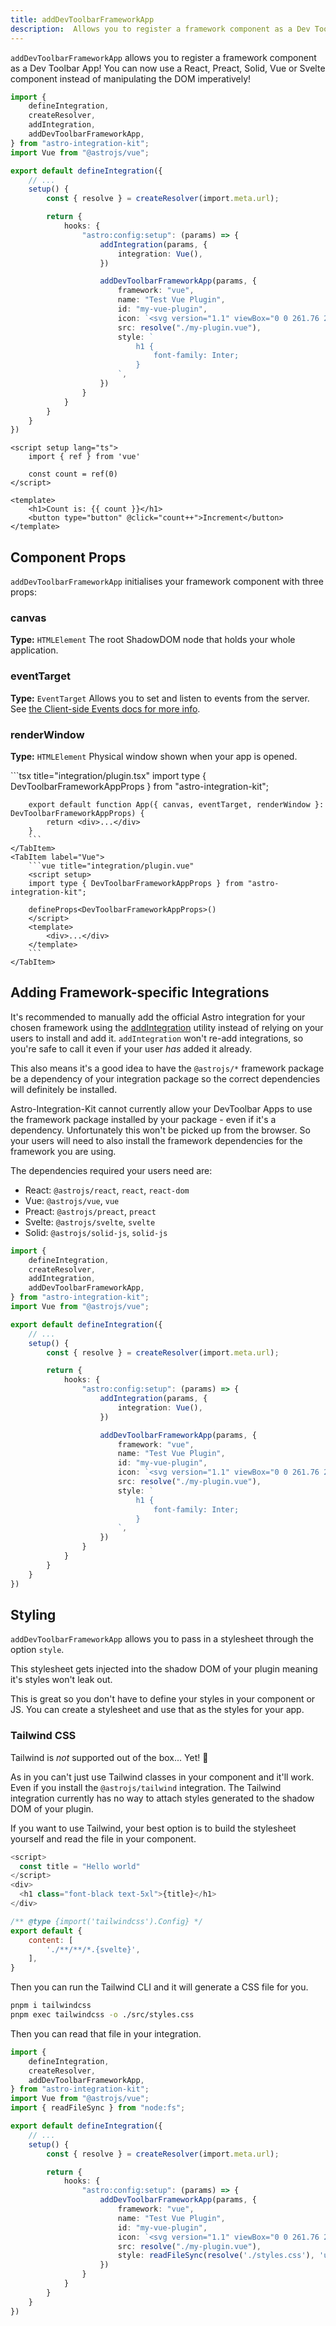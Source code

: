 ```yaml
---
title: addDevToolbarFrameworkApp
description:  Allows you to register a framework component as a Dev Toolbar App.
---
```


`addDevToolbarFrameworkApp` allows you to register a framework component as a Dev Toolbar App!
You can now use a React, Preact, Solid, Vue or Svelte component instead of manipulating the DOM imperatively!

```ts title="integration/index.ts" {5,21-32}
import {
    defineIntegration,
    createResolver,
    addIntegration,
    addDevToolbarFrameworkApp,
} from "astro-integration-kit";
import Vue from "@astrojs/vue";

export default defineIntegration({
    // ...
    setup() {
        const { resolve } = createResolver(import.meta.url);

        return {
            hooks: {
                "astro:config:setup": (params) => {
                    addIntegration(params, {
                        integration: Vue(),
                    })

                    addDevToolbarFrameworkApp(params, {
                        framework: "vue",
                        name: "Test Vue Plugin",
                        id: "my-vue-plugin",
                        icon: `<svg version="1.1" viewBox="0 0 261.76 226.69" xmlns="http://www.w3.org/2000/svg"><g transform="matrix(1.3333 0 0 -1.3333 -76.311 313.34)"><g transform="translate(178.06 235.01)"><path d="m0 0-22.669-39.264-22.669 39.264h-75.491l98.16-170.02 98.16 170.02z" fill="#41b883"/></g><g transform="translate(178.06 235.01)"><path d="m0 0-22.669-39.264-22.669 39.264h-36.227l58.896-102.01 58.896 102.01z" fill="#34495e"/></g></g></svg>`,
                        src: resolve("./my-plugin.vue"),
                        style: `
                            h1 {
                                font-family: Inter;
                            }
                        `,
                    })
                }
            }
        }
    }
})
```

```vue title="integration/my-app.vue"
<script setup lang="ts">
    import { ref } from 'vue'

    const count = ref(0)
</script>

<template>
    <h1>Count is: {{ count }}</h1>
    <button type="button" @click="count++">Increment</button>
</template>
```

## Component Props

`addDevToolbarFrameworkApp` initialises your framework component with three props:

### canvas
**Type:** `HTMLElement`
The root ShadowDOM node that holds your whole application.

### eventTarget
**Type:** `EventTarget`
Allows you to set and listen to events from the server. See [the Client-side Events docs for more info](https://docs.astro.build/en/reference/dev-toolbar-app-reference/#client-side-events).

### renderWindow
**Type:** `HTMLElement`
Physical window shown when your app is opened.

<LinkCard
    title="Dev Toolbar App docs"
    description="For more info on these props, see the Dev Toolbar App docs"
    href="https://docs.astro.build/en/reference/dev-toolbar-app-reference/#client-side-events"
    target="_blank"
/>

<Tabs>
    <TabItem label="React">
       ```tsx title="integration/plugin.tsx"
        import type { DevToolbarFrameworkAppProps } from "astro-integration-kit";
        
        export default function App({ canvas, eventTarget, renderWindow }: DevToolbarFrameworkAppProps) {
            return <div>...</div>
        }
        ```
    </TabItem>
    <TabItem label="Vue">
        ```vue title="integration/plugin.vue"
        <script setup>
        import type { DevToolbarFrameworkAppProps } from "astro-integration-kit";
        
        defineProps<DevToolbarFrameworkAppProps>()
        </script>
        <template>
            <div>...</div>
        </template>
        ```
    </TabItem>
</Tabs>

## Adding Framework-specific Integrations

It's recommended to manually add the official Astro integration for your chosen framework
using the [addIntegration](/utilities/add-integration) utility instead of relying on your users
to install and add it. `addIntegration` won't re-add integrations, so you're safe to call it even
if your user _has_ added it already.

<LinkCard
    title="addIntegration"
    description="The addIntegration is used to add integrations from an integration."
    href="/utilities/add-integration"
/>

This also means it's a good idea to have the `@astrojs/*` framework package be a dependency of your
integration package so the correct dependencies will definitely be installed.

<Aside type="caution" title="Installing your app package">
Astro-Integration-Kit cannot currently allow your DevToolbar Apps to use the framework package installed by your package - even if it's a dependency.
Unfortunately this won't be picked up from the browser. So your users will need to also install the framework dependencies for the framework you are using.

The dependencies required your users need are:

- React: `@astrojs/react`, `react`, `react-dom`
- Vue: `@astrojs/vue`, `vue`
- Preact: `@astrojs/preact`, `preact`
- Svelte: `@astrojs/svelte`, `svelte`
- Solid: `@astrojs/solid-js`, `solid-js`
</Aside>

```ts title="integration/index.ts" {4,7,17-19}
import {
    defineIntegration,
    createResolver,
    addIntegration,
    addDevToolbarFrameworkApp,
} from "astro-integration-kit";
import Vue from "@astrojs/vue";

export default defineIntegration({
    // ...
    setup() {
        const { resolve } = createResolver(import.meta.url);

        return {
            hooks: {
                "astro:config:setup": (params) => {
                    addIntegration(params, {
                        integration: Vue(),
                    })

                    addDevToolbarFrameworkApp(params, {
                        framework: "vue",
                        name: "Test Vue Plugin",
                        id: "my-vue-plugin",
                        icon: `<svg version="1.1" viewBox="0 0 261.76 226.69" xmlns="http://www.w3.org/2000/svg"><g transform="matrix(1.3333 0 0 -1.3333 -76.311 313.34)"><g transform="translate(178.06 235.01)"><path d="m0 0-22.669-39.264-22.669 39.264h-75.491l98.16-170.02 98.16 170.02z" fill="#41b883"/></g><g transform="translate(178.06 235.01)"><path d="m0 0-22.669-39.264-22.669 39.264h-36.227l58.896-102.01 58.896 102.01z" fill="#34495e"/></g></g></svg>`,
                        src: resolve("./my-plugin.vue"),
                        style: `
                            h1 {
                                font-family: Inter;
                            }
                        `,
                    })
                }
            }
        }
    }
})
```

## Styling

`addDevToolbarFrameworkApp` allows you to pass in a stylesheet through the option `style`.

This stylesheet gets injected into the shadow DOM of your plugin meaning it's styles won't leak out.

This is great so you don't have to define your styles in your component or JS. You can create a stylesheet and use that as the styles for your app.

### Tailwind CSS

Tailwind is _not_ supported out of the box... Yet! 👀

As in you can't just use Tailwind classes in your component and it'll work. Even if you
install the `@astrojs/tailwind` integration. The Tailwind integration currently has no way
to attach styles generated to the shadow DOM of your plugin.

If you want to use Tailwind, your best option is to build the stylesheet yourself and read
the file in your component.

```ts title="my-integration/plugin.svelte"
<script>
  const title = "Hello world"
</script>
<div>
  <h1 class="font-black text-5xl">{title}</h1>
</div>
```

```js title="tailwind.config.js"
/** @type {import('tailwindcss').Config} */
export default {
	content: [
		'./**/**/*.{svelte}',
	],
}
```

Then you can run the Tailwind CLI and it will generate a CSS file for you.

```bash
pnpm i tailwindcss
pnpm exec tailwindcss -o ./src/styles.css
```

Then you can read that file in your integration.

```ts title="integration/index.ts" {7,23}
import {
    defineIntegration,
    createResolver,
    addDevToolbarFrameworkApp,
} from "astro-integration-kit";
import Vue from "@astrojs/vue";
import { readFileSync } from "node:fs";

export default defineIntegration({
    // ...
    setup() {
        const { resolve } = createResolver(import.meta.url);

        return {
            hooks: {
                "astro:config:setup": (params) => {
                    addDevToolbarFrameworkApp(params, {
                        framework: "vue",
                        name: "Test Vue Plugin",
                        id: "my-vue-plugin",
                        icon: `<svg version="1.1" viewBox="0 0 261.76 226.69" xmlns="http://www.w3.org/2000/svg"><g transform="matrix(1.3333 0 0 -1.3333 -76.311 313.34)"><g transform="translate(178.06 235.01)"><path d="m0 0-22.669-39.264-22.669 39.264h-75.491l98.16-170.02 98.16 170.02z" fill="#41b883"/></g><g transform="translate(178.06 235.01)"><path d="m0 0-22.669-39.264-22.669 39.264h-36.227l58.896-102.01 58.896 102.01z" fill="#34495e"/></g></g></svg>`,
                        src: resolve("./my-plugin.vue"),
                        style: readFileSync(resolve('./styles.css'), 'utf-8'),
                    })
                }
            }
        }
    }
})
```
